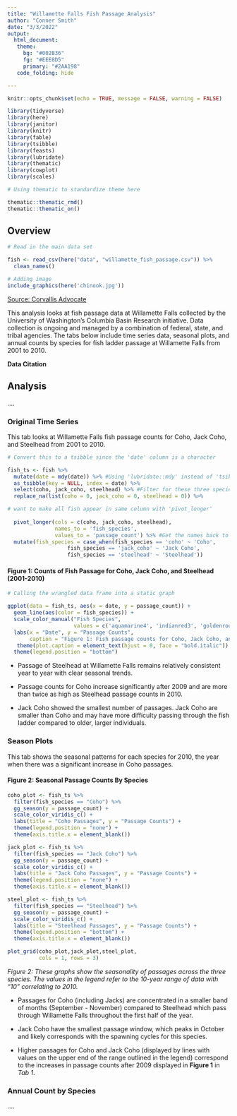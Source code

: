 ```yaml
---
title: "Willamette Falls Fish Passage Analysis"
author: "Conner Smith"
date: "3/3/2022"
output: 
  html_document:
   theme:
     bg: "#002B36"
     fg: "#EEE8D5"
     primary: "#2AA198"
   code_folding: hide

---
```


```r
knitr::opts_chunk$set(echo = TRUE, message = FALSE, warning = FALSE)

library(tidyverse)
library(here)
library(janitor)
library(knitr)
library(fable)
library(tsibble)
library(feasts)
library(lubridate)
library(thematic)
library(cowplot)
library(scales)

# Using thematic to standardize theme here 

thematic::thematic_rmd()
thematic::thematic_on()

```

## **Overview**

```r
# Read in the main data set

fish <- read_csv(here("data", "willamette_fish_passage.csv")) %>% 
  clean_names()

# Adding image
include_graphics(here('chinook.jpg'))
```

[Source: Corvallis Advocate](https://www.corvallisadvocate.com/2020/army-corps-failed-to-protect-willamette-river-salmon-judge-rules/)

This analysis looks at fish passage data at Willamette Falls collected by the University of Washington's Columbia Basin Research initiative. Data collection is ongoing and managed by a combination of federal, state, and tribal agencies. The tabs below include time series data, seasonal plots, and annual counts by species for fish ladder passage at Willamette Falls from 2001 to 2010.    


**Data Citation**



## **Analysis** {.tabset}

....

### **Original Time Series**

This tab looks at Willamette Falls fish passage counts for Coho, Jack Coho, and Steelhead from 2001 to 2010. 

```r
# Convert this to a tsibble since the 'date' column is a character

fish_ts <- fish %>% 
  mutate(date = mdy(date)) %>% #Using 'lubridate::mdy' instead of 'tsibble::yearmonth'
  as_tsibble(key = NULL, index = date) %>% 
  select(coho, jack_coho, steelhead) %>% #Filter for these three species
  replace_na(list(coho = 0, jack_coho = 0, steelhead = 0)) %>% 

# want to make all fish appear in same column with 'pivot_longer'
  
  pivot_longer(cols = c(coho, jack_coho, steelhead),
               names_to = 'fish_species',
               values_to = 'passage_count') %>% #Get the names back to normal format
  mutate(fish_species = case_when(fish_species == 'coho' ~ 'Coho',
                   fish_species == 'jack_coho' ~ 'Jack Coho',
                   fish_species == 'steelhead' ~ 'Steelhead'))

```

#### **Figure 1: Counts of Fish Passage for Coho, Jack Coho, and Steelhead (2001-2010)**
```r
# Calling the wrangled data frame into a static graph 

ggplot(data = fish_ts, aes(x = date, y = passage_count)) + 
  geom_line(aes(color = fish_species)) +
  scale_color_manual("Fish Species", 
                     values = c('aquamarine4', 'indianred3', 'goldenrod2')) +
  labs(x = "Date", y = "Passage Counts", 
       caption = "Figure 1: Fish passage counts for Coho, Jack Coho, and Steelhead at Willamette Falls from 2001 through 2010.") +
   theme(plot.caption = element_text(hjust = 0, face = "bold.italic")) +
  theme(legend.position = "bottom")


```


- Passage of Steelhead at Willamette Falls remains relatively consistent year to year with clear seasonal trends. 

- Passage counts for Coho increase significantly after 2009 and are more than twice as high as Steelhead passage counts in 2010. 

- Jack Coho showed the smallest number of passages. Jack Coho are smaller than Coho and may have more difficulty passing through the fish ladder compared to older, larger individuals. 

### **Season Plots**

This tab shows the seasonal patterns for each species for 2010, the year when there was a significant increase in Coho passages.

#### **Figure 2: Seasonal Passage Counts By Species**

```r

coho_plot <- fish_ts %>% 
  filter(fish_species == "Coho") %>% 
  gg_season(y = passage_count) +
  scale_color_viridis_c() +
  labs(title = "Coho Passages", y = "Passage Counts") +
  theme(legend.position = "none") +
  theme(axis.title.x = element_blank())

jack_plot <- fish_ts %>% 
  filter(fish_species == "Jack Coho") %>% 
  gg_season(y = passage_count) +
  scale_color_viridis_c() +
  labs(title = "Jack Coho Passages", y = "Passage Counts") +
  theme(legend.position = "none") +
  theme(axis.title.x = element_blank())

steel_plot <- fish_ts %>% 
  filter(fish_species == "Steelhead") %>% 
  gg_season(y = passage_count) +
  scale_color_viridis_c() +
  labs(title = "Steelhead Passages", y = "Passage Counts") +
  theme(legend.position = "bottom") +
  theme(axis.title.x = element_blank())

plot_grid(coho_plot,jack_plot,steel_plot,
          cols = 1, rows = 3)

```

*Figure 2: These graphs show the seasonality of passages across the three species. The values in the legend refer to the 10-year range of data with "10" correlating to 2010.*

- Passages for Coho (including Jacks) are concentrated in a smaller band of months (September - November) compared to Steelhead which pass through Willamette Falls throughout the first half of the year. 

- Jack Coho have the smallest passage window, which peaks in October and likely corresponds with the spawning cycles for this species. 

- Higher passages for Coho and Jack Coho (displayed by lines with values on the upper end of the range outlined in the legend) correspond to the increases in passage counts after 2009 displayed in **Figure 1** in *Tab 1*.

### **Annual Count by Species**

....
```r

```
